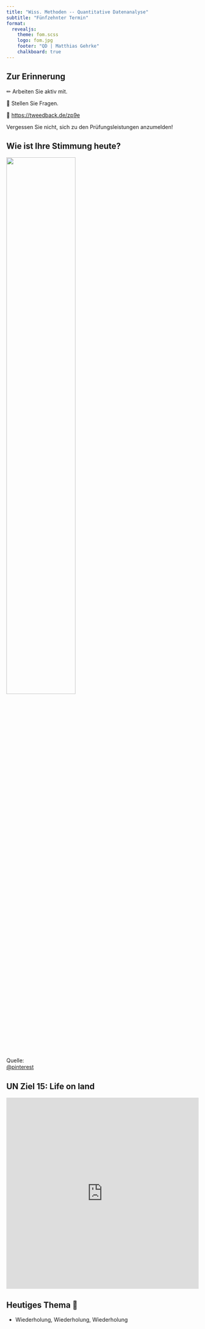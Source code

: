```yaml
---
title: "Wiss. Methoden -- Quantitative Datenanalyse"
subtitle: "Fünfzehnter Termin"
format: 
  revealjs:
    theme: fom.scss
    logo: fom.jpg
    footer: "QD | Matthias Gehrke"
    chalkboard: true
---
```


## Zur Erinnerung

&#x270F; Arbeiten Sie aktiv mit.

&#x1F937; Stellen Sie Fragen.

&#x1F4AA; [https://tweedback.de/zp9e](https://tweedback.de/zp9e)

Vergessen Sie nicht, sich zu den Prüfungsleistungen anzumelden!


## Wie ist Ihre Stimmung heute?

![](img/Panda_cut.jpg){fig-align="center" width="60%"}


::: aside
Quelle:  
[@pinterest](https://www.pinterest.de/pin/212091463691132048/)
:::

## UN Ziel 15: Life on land

::: center

<iframe src="https://upgrader.gapminder.org/q/100/embed?hasBorder=true&hasOpenSansFont=false" title="92% of people get this question wrong" width="100%" height="500" style="border:none;"></iframe>

:::


## Heutiges Thema &#127979;


- Wiederholung, Wiederholung, Wiederholung